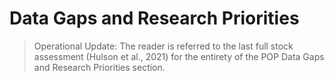 # Data Gaps and Research Priorities 
> Operational Update: The reader is referred to the last full stock assessment (Hulson et al., 2021) for the entirety of the POP Data Gaps and Research Priorities section.